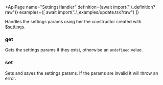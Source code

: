 
<ApiPage
  name="SettingsHandler"
  definition={await import("./_definition?raw")} 
  examples={[
    await import("./_examples/update.tsx?raw")
  ]}
>

Handles the settings params using her the constructor created with <a href="/api/$settings">$settings</a>.

<div slot="post-definition">

<H3>get</H3>

Gets the settings params if they exist, otherwise an `undefined` value.

<H3>set</H3>

Sets and saves the settings params. If the params are invalid it will throw an error.

</div>

</ApiPage>
